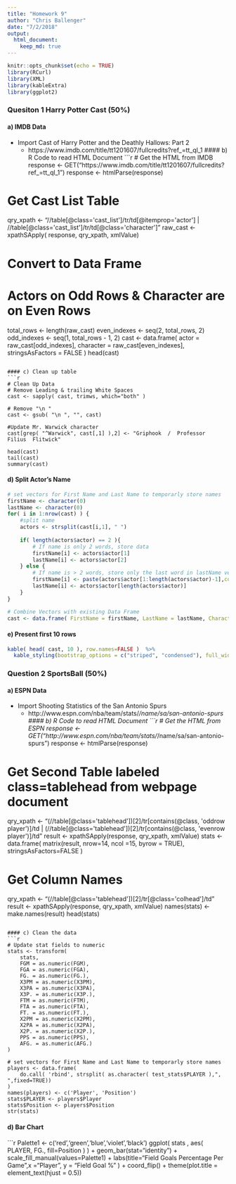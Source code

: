 ```yaml
---
title: "Homework 9"
author: "Chris Ballenger"
date: "7/2/2018"
output: 
  html_document:
    keep_md: true
---
```


```r
knitr::opts_chunk$set(echo = TRUE)
library(RCurl)
library(XML)
library(kableExtra)
library(ggplot2)
```

### Quesiton 1 Harry Potter Cast (50%)

#### a) IMDB Data
* Import Cast of Harry Potter and the Deathly Hallows: Part 2
    * https://www.imdb.com/title/tt1201607/fullcredits?ref_=tt_ql_1
#### b) R Code to read HTML Document
```r
# Get the HTML from IMDB
response <- GET("https://www.imdb.com/title/tt1201607/fullcredits?ref_=tt_ql_1")
response <- htmlParse(response)

# Get Cast List Table
qry_xpath <- "//table[@class='cast_list']/tr/td[@itemprop='actor'] | //table[@class='cast_list']/tr/td[@class='character']"
raw_cast <- xpathSApply( response, qry_xpath, xmlValue)

# Convert to Data Frame
# Actors on Odd Rows & Character are on Even Rows
total_rows <- length(raw_cast)
even_indexes <- seq(2, total_rows, 2)
odd_indexes <- seq(1, total_rows - 1, 2)
cast <- data.frame(
    actor = raw_cast[odd_indexes],
    character = raw_cast[even_indexes],
    stringsAsFactors = FALSE 
)
head(cast)
```

#### c) Clean up table
```r
# Clean Up Data
# Remove Leading & trailing White Spaces
cast <- sapply( cast, trimws, which="both" )

# Remove "\n "
cast <- gsub( "\n ", "", cast)

#Update Mr. Warwick character
cast[grep( "^Warwick", cast[,1] ),2] <- "Griphook  /  Professor  Filius  Flitwick"

head(cast)
tail(cast)
summary(cast)
```

#### d) Split Actor's Name
```r
# set vectors for First Name and Last Name to temporarly store names
firstName <- character(0)
lastName <- character(0)
for( i in 1:nrow(cast) ) {
    #split name
    actors <- strsplit(cast[i,1], " ")
    
    if( length(actors$actor) == 2 ){
        # If name is only 2 words, store data
        firstName[i] <- actors$actor[1]
        lastName[i] <- actors$actor[2]
    } else {
        # If name is > 2 words, store only the last word in lastName vector
        firstName[i] <- paste(actors$actor[1:length(actors$actor)-1],collapse = " ")
        lastName[i] <- actors$actor[length(actors$actor)]
    }
}

# Combine Vectors with existing Data Frame
cast <- data.frame( FirstName = firstName, LastName = lastName, Character = cast[,2])
```

#### e) Present first 10 rows
```r
kable( head( cast, 10 ), row.names=FALSE )  %>%
  kable_styling(bootstrap_options = c("striped", "condensed"), full_width = F)
```

### Question 2 SportsBall (50%)
#### a) ESPN Data
* Import Shooting Statistics of the San Antonio Spurs
    * http://www.espn.com/nba/team/stats/_/name/sa/san-antonio-spurs
#### b) R Code to read HTML Document
```r
# Get the HTML from ESPN
response <- GET("http://www.espn.com/nba/team/stats/_/name/sa/san-antonio-spurs")
response <- htmlParse(response)

# Get Second Table labeled class=tablehead from webpage document
qry_xpath <- "(//table[@class='tablehead'])[2]/tr[contains(@class, 'oddrow player')]/td | (//table[@class='tablehead'])[2]/tr[contains(@class, 'evenrow player')]/td"
result <- xpathSApply(response, qry_xpath, xmlValue)
stats <- data.frame( matrix(result, nrow=14, ncol =15, byrow = TRUE), stringsAsFactors=FALSE )

# Get Column Names
qry_xpath <- "(//table[@class='tablehead'])[2]/tr[@class='colhead']/td"
result <- xpathSApply(response, qry_xpath, xmlValue)
names(stats) <- make.names(result)
head(stats)
```

#### c) Clean the data
```r

# Update stat fields to numeric
stats <- transform( 
    stats,
    FGM = as.numeric(FGM),
    FGA = as.numeric(FGA),
    FG. = as.numeric(FG.),
    X3PM = as.numeric(X3PM),
    X3PA = as.numeric(X3PA),
    X3P. = as.numeric(X3P.),
    FTM = as.numeric(FTM),
    FTA = as.numeric(FTA),
    FT. = as.numeric(FT.),
    X2PM = as.numeric(X2PM),
    X2PA = as.numeric(X2PA),
    X2P. = as.numeric(X2P.),
    PPS = as.numeric(PPS),
    AFG. = as.numeric(AFG.)
)

# set vectors for First Name and Last Name to temporarly store names
players <- data.frame( 
    do.call( 'rbind', strsplit( as.character( test_stats$PLAYER ),", ",fixed=TRUE))
)
names(players) <- c('Player', 'Position')
stats$PLAYER <- players$Player
stats$Position <- players$Position
str(stats)
```

#### d) Bar Chart
```r
Palette1 <- c('red','green','blue','violet','black')
ggplot( stats , aes( PLAYER, FG., fill=Position ) ) +
    geom_bar(stat="identity") +
    scale_fill_manual(values=Palette1) +
    labs(title="Field Goals Percentage Per Game",x ="Player", y = "Field Goal %" ) +
    coord_flip() +
    theme(plot.title = element_text(hjust = 0.5))
